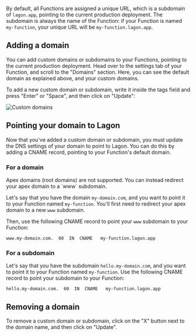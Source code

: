 
By default, all Functions are assigned a unique URL, which is a subdomain of `lagon.app`, pointing to the current production deployment. The subdomain is always the name of the Function: if your Function is named `my-function`, your unique URL will be `my-function.lagon.app`.

## Adding a domain

You can add custom domains or subdomains to your Functions, pointing to the current production deployment. Head over to the settings tab of your Function, and scroll to the "Domains" section. Here, you can see the default domain as explained above, and your custom domains.

To add a new custom domain or subdomain, write it inside the tags field and press "Enter" or "Space", and then click on "Update":

![Custom domains](/images/custom-domains.png)

## Pointing your domain to Lagon

Now that you've added a custom domain or subdomain, you must update the DNS settings of your domain to point to Lagon. You can do this by adding a CNAME record, pointing to your Function's default domain.

### For a domain

<Callout type="warning">
  Apex domains (root domains) are not supported. You can instead redirect your apex domain to a `www` subdomain.
</Callout>

Let's say that you have the domain `my-domain.com`, and you want to point it to your Function named `my-function`. You'll first need to redirect your apex domain to a new `www` subdomain.

Then, use the following CNAME record to point your `www` subdomain to your Function:

```
www.my-domain.com.  60  IN  CNAME   my-function.lagon.app
```

### For a subdomain

Let's say that you have the subdomain `hello.my-domain.com`, and you want to point it to your Function named `my-function`. Use the following CNAME record to point your subdomain to your Function:

```
hello.my-domain.com.  60  IN  CNAME   my-function.lagon.app
```

## Removing a domain

To remove a custom domain or subdomain, click on the "X" button next to the domain name, and then click on "Update".
